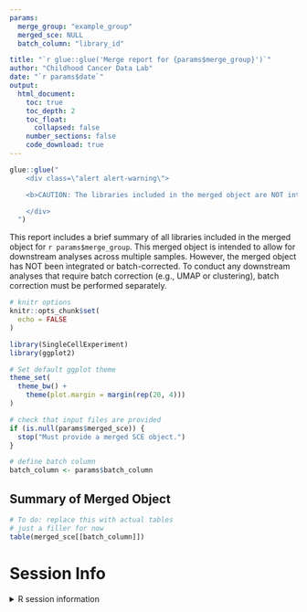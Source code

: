 ```yaml
---
params:
  merge_group: "example_group"
  merged_sce: NULL
  batch_column: "library_id"

title: "`r glue::glue('Merge report for {params$merge_group}')`"
author: "Childhood Cancer Data Lab"
date: "`r params$date`"
output:
  html_document:
    toc: true
    toc_depth: 2
    toc_float:
      collapsed: false
    number_sections: false
    code_download: true
---
```


```r
glue::glue("
    <div class=\"alert alert-warning\">

    <b>CAUTION: The libraries included in the merged object are NOT integrated or batch-corrected.</b>

    </div>
  ")
```


This report includes a brief summary of all libraries included in the merged object for `r params$merge_group`.
This merged object is intended to allow for downstream analyses across multiple samples.
However, the merged object has NOT been integrated or batch-corrected. 
To conduct any downstream analyses that require batch correction (e.g., UMAP or clustering), batch correction must be performed separately. 


```r
# knitr options
knitr::opts_chunk$set(
  echo = FALSE
)

library(SingleCellExperiment)
library(ggplot2)

# Set default ggplot theme
theme_set(
  theme_bw() +
    theme(plot.margin = margin(rep(20, 4)))
)
```

```r
# check that input files are provided
if (is.null(params$merged_sce)) {
  stop("Must provide a merged SCE object.")
}

# define batch column
batch_column <- params$batch_column
```


## Summary of Merged Object

```r
# To do: replace this with actual tables
# just a filler for now
table(merged_sce[[batch_column]])
```

# Session Info
<details>
<summary>R session information</summary>
```r
if (requireNamespace("sessioninfo", quietly = TRUE)) {
  sessioninfo::session_info()
} else {
  sessionInfo()
}
```
</details>
